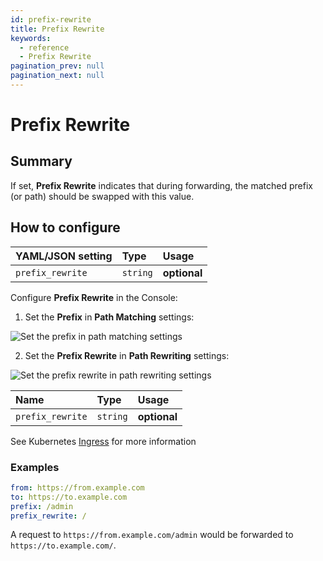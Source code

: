 ```yaml
---
id: prefix-rewrite
title: Prefix Rewrite
keywords:
  - reference
  - Prefix Rewrite
pagination_prev: null
pagination_next: null
---
```



# Prefix Rewrite

## Summary

If set, **Prefix Rewrite** indicates that during forwarding, the matched prefix (or path) should be swapped with this value.

## How to configure

<Tabs>
<TabItem value="Core" label="Core">

| **YAML**/**JSON** setting | **Type** | **Usage**    |
| :------------------------ | :------- | :----------- |
| `prefix_rewrite`          | `string` | **optional** |

</TabItem>
<TabItem value="Enterprise" label="Enterprise">

Configure **Prefix Rewrite** in the Console:

1. Set the **Prefix** in **Path Matching** settings:

![Set the prefix in path matching settings](../img/routes/path-matching/prefix.png)

2. Set the **Prefix Rewrite** in **Path Rewriting** settings:

![Set the prefix rewrite in path rewriting settings](../img/routes/path-rewrite/prefix-rewrite.png)

</TabItem>
<TabItem value="Kubernetes" label="Kubernetes">

| **Name**         | **Type** | **Usage**    |
| :--------------- | :------- | :----------- |
| `prefix_rewrite` | `string` | **optional** |

See Kubernetes [Ingress](/docs/deploy/k8s/ingress#annotations) for more information

</TabItem>
</Tabs>

### Examples

```yaml
from: https://from.example.com
to: https://to.example.com
prefix: /admin
prefix_rewrite: /
```

A request to `https://from.example.com/admin` would be forwarded to `https://to.example.com/`.

